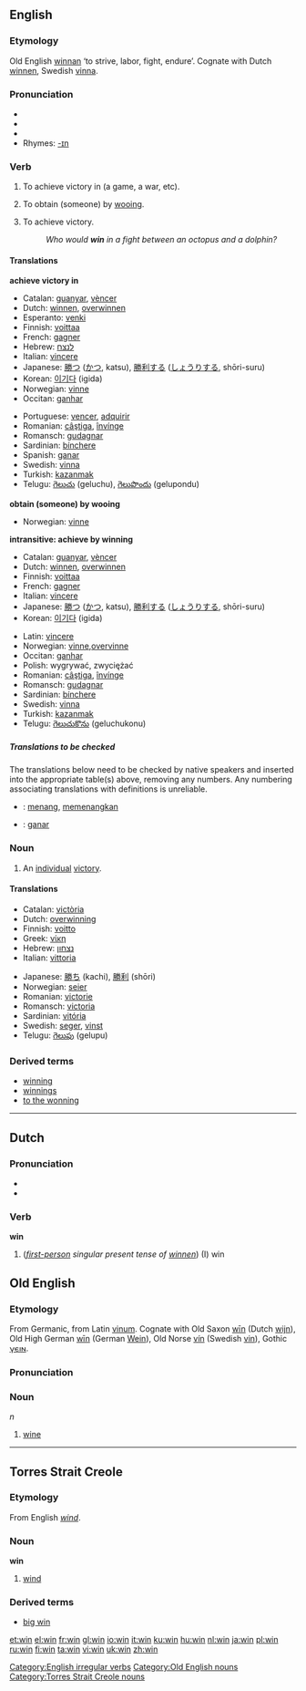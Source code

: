 ==English==

===Etymology===
Old English [[winnan]] ‘to strive, labor, fight, endure’.  Cognate with Dutch [[winnen]], Swedish [[vinna]].

===Pronunciation===
* {{IPA|/wɪn/}}
* {{SAMPA|/wIn/}}
*{{audio|en-us-win.ogg|Audio (US)}}
*Rhymes: [[Rhymes:English:-ɪn|-ɪn]]

===Verb===
[[Category:English irregular verbs]]
{{en-verb|wins|winning|won}}

#{{transitive}} To achieve victory in (a game, a war, etc).
#{{transitive}} To obtain (someone) by [[wooing]].
#{{intransitive}} To achieve victory.
#:''Who would '''win''' in a fight between an octopus and a dolphin?''

====Translations====
'''achieve victory in'''
{{top}}
*Catalan: [[guanyar]], [[vèncer]]
*Dutch: [[winnen]], [[overwinnen]]
*Esperanto: [[venki]]
*Finnish: [[voittaa]]
*French: [[gagner]]
*Hebrew: [[לנצח]]
*Italian: [[vincere]]
*Japanese: [[勝つ]] ([[かつ]], katsu), [[勝利する]] ([[しょうりする]], shōri-suru)
*Korean: [[이기다]] (igida)
*Norwegian: [[vinne]]
*Occitan: [[ganhar]]
{{mid}}
*Portuguese: [[vencer]], [[adquirir]]
*Romanian: [[câştiga]], [[învínge]]
*Romansch: [[gudagnar]]
*Sardinian: [[bínchere]]
*Spanish: [[ganar]]
*Swedish: [[vinna]]
*Turkish: [[kazanmak]]
*Telugu: [[గెలుచు]] (geluchu), [[గెలుపొందు]] (gelupondu)
{{bottom}}

'''obtain (someone) by wooing'''
{{top}}
*Norwegian: [[vinne]]
{{mid}}
{{bottom}}

'''intransitive: achieve by winning'''
{{top}}
*Catalan: [[guanyar]], [[vèncer]]
*Dutch: [[winnen]], [[overwinnen]]
*Finnish: [[voittaa]]
*French: [[gagner]]
*Italian: [[vincere]]
*Japanese: [[勝つ]] ([[かつ]], katsu), [[勝利する]] ([[しょうりする]], shōri-suru)
*Korean: [[이기다]] (igida)
{{mid}}
*Latin: [[vincere]]
*Norwegian: [[vinne]],[[overvinne]]
*Occitan: [[ganhar]]
*Polish: wygrywać, zwyciężać
*Romanian: [[câştiga]], [[învínge]]
*Romansch: [[gudagnar]]
*Sardinian: [[bínchere]]
*Swedish: [[vinna]]
*Turkish: [[kazanmak]]
*Telugu: [[గెలుచుకొను]] (geluchukonu)
{{bottom}}

=====Translations to be checked=====
<!--Remove this section once all of the translations below have been moved into the tables above.-->
{{checktrans}}
The translations below need to be checked by native speakers and inserted into the appropriate table(s) above, removing any numbers.  Any numbering associating translations with definitions is unreliable.

*{{ttbc|Indonesian}}: [[menang]], [[menang|memenangkan]]
*{{ttbc|Spanish}}: [[ganar]]

===Noun===
{{en-noun}}

# An [[individual]] [[victory]].

====Translations====
{{top}}
*Catalan: [[victòria]] {{f}} 
*Dutch: [[overwinning]] {{f}}
*Finnish: [[voitto]]
*Greek: [[νίκη]]
*Hebrew: [[נצחון]] {{m}}
*Italian: [[vittoria]] {{f}}
{{mid}}
*Japanese: [[勝ち]] (kachi), [[勝利]] (shōri)
*Norwegian: [[seier]] {{m}}
*Romanian: [[victorie]] {{f}} 
*Romansch: [[victoria]] {{f}} 
*Sardinian: [[vitória]] {{f}} 
*Swedish: [[seger]], [[vinst]]
*Telugu: [[గెలుపు]] (gelupu)
{{bottom}}

===Derived terms===
*[[winning]]<!--adjective-->
*[[winnings]]
*[[to the wonning]]

----

==Dutch==

===Pronunciation===
* {{IPA|/wɪn/}}
* {{SAMPA|/wIn/}}

===Verb===
'''win'''

#(''[[first-person]] singular present tense of [[winnen]]'')  (I) win


==Old English==

===Etymology===
From Germanic, from Latin [[vinum]].  Cognate with Old Saxon [[win#Old Saxon|wīn]] (Dutch [[wijn]]), Old High German [[win#Old High German|wīn]] (German [[Wein]]), Old Norse [[vín]] (Swedish [[vin#Swedish|vin]]), Gothic [[𐍅𐌴𐌹𐌽]].

===Pronunciation===
{{IPA|/wi:n/}}

===Noun===
{{Unicode|'''wīn'''}} ''n''
# [[wine]]

[[Category:Old English nouns]]
----
==Torres Strait Creole==
===Etymology===
From English ''[[wind]]''.
===Noun===
'''win'''

# [[wind]]
===Derived terms===
*[[big win#Torres_Strait_Creole|big win]]
[[Category:Torres Strait Creole nouns]]

[[et:win]]
[[el:win]]
[[fr:win]]
[[gl:win]]
[[io:win]]
[[it:win]]
[[ku:win]]
[[hu:win]]
[[nl:win]]
[[ja:win]]
[[pl:win]]
[[ru:win]]
[[fi:win]]
[[ta:win]]
[[vi:win]]
[[uk:win]]
[[zh:win]]
